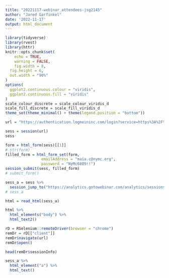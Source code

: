 ```yaml
---
title: "20221117-webinar_attendees-jsg2145"
author: "Jared Garfinkel"
date: '2022-11-17'
output: html_document
---
```


```r
library(tidyverse)
library(rvest)
library(httr)
knitr::opts_chunk$set(
	echo = TRUE,
	warning = FALSE,
	fig.width = 8, 
  fig.height = 6,
  out.width = "90%"
)
options(
  ggplot2.continuous.colour = "viridis",
  ggplot2.continuous.fill = "viridis"
)
scale_colour_discrete = scale_colour_viridis_d
scale_fill_discrete = scale_fill_viridis_d
theme_set(theme_minimal() + theme(legend.position = "bottom"))
```

```r
url = "https://authentication.logmeininc.com/login?service=https%3A%2F%2Fauthentication.logmeininc.com%2Foauth%2Fapprove%3Fclient_id%3Ddc09563b-c2f3-4156-8d5c-4747b8bdf2ad%26response_type%3Dtoken%26redirect_uri%3Dhttps%253A%252F%252Fdashboard.gotowebinar.com%252Fauthenticate.html%26state%3D%257B%2522path%2522%253A%2522https%253A%252F%252Fdashboard.gotowebinar.com%252F%2522%257D%26login_theme%3Dg2w&theme=g2w"
```

```r
sess = session(url)
sess
```

```r
form = html_form(sess)[[1]]
# str(form)
filled_form = html_form_set(form, 
                emailAddress = "maia.c@nymc.org",
                password = "NyMc6809!!")
session_submit(sess, filled_form)
# submit_form()
```

```r
sess_a = sess %>% 
  session_jump_to("https://analytics.gotowebinar.com/analytics/sessions")
# sess_a
```

```r
html = read_html(sess_a)

html %>% 
  html_elements("body") %>% 
  html_text2()

rD = RSelenium::remoteDriver(browser = "chrome")
remDr = rD[["client"]]
remDr$navigate(url)
remDr$open()

head(remDr$sessionInfo)
```


```r
sess_a %>%
  html_element("a") %>% 
  html_text()
```



